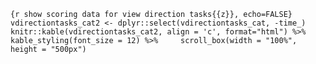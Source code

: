 <!-- Tab. 12: Scoring Data for Direction Tasks -->

```{r show scoring data for view direction tasks{{z}}, echo=FALSE}
vdirectiontasks_cat2 <- dplyr::select(vdirectiontasks_cat, -time_)
knitr::kable(vdirectiontasks_cat2, align = 'c', format="html") %>%
    kable_styling(font_size = 12) %>%
    scroll_box(width = "100%", height = "500px")
```